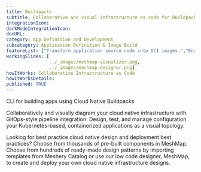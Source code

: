 ```yaml
---
title: Buildpacks
subtitle: Collaborative and visual infrastructure as code for Buildpacks
integrationIcon: 
darkModeIntegrationIcon: 
docURL: 
category: App Definition and Development
subcategory: Application Definition & Image Build
featureList: ["Transform application source code into OCI images.","Enable for swift rebasing of images and modular control over images.","Replace Dockerfiles in the app development lifecycle."]
workingSlides: [
				../_images/meshmap-visualizer.png,
				../_images/meshmap-designer.png]
howItWorks: Collaborative Infrastructure as Code
howItWorksDetails: 
published: TRUE
---
```

CLI for building apps using Cloud Native Buildpacks
<p>
    Collaboratively and visually diagram your cloud native infrastructure with GitOps-style pipeline integration. Design, test, and manage configuration your Kubernetes-based, containerized applications as a visual topology.
</p>
<p>
    Looking for best practice cloud native design and deployment best practices? Choose from thousands of pre-built components in MeshMap. Choose from hundreds of ready-made design patterns by importing templates from Meshery Catalog or use our low code designer, MeshMap, to create and deploy your own cloud native infrastructure designs.
</p>